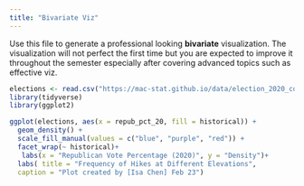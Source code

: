 ```yaml
---
title: "Bivariate Viz"
---
```


Use this file to generate a professional looking **bivariate** visualization.  The visualization will not perfect the first time but you are expected to improve it throughout the semester especially after covering advanced topics such as effective viz.

```r
elections <- read.csv("https://mac-stat.github.io/data/election_2020_county.csv")
library(tidyverse)
library(ggplot2)
```


```r
ggplot(elections, aes(x = repub_pct_20, fill = historical)) +
  geom_density() +
  scale_fill_manual(values = c("blue", "purple", "red")) +
  facet_wrap(~ historical)+
   labs(x = "Republican Vote Percentage (2020)", y = "Density")+
  labs( title = "Frequency of Hikes at Different Elevations",
  caption = "Plot created by [Isa Chen] Feb 23")
```

